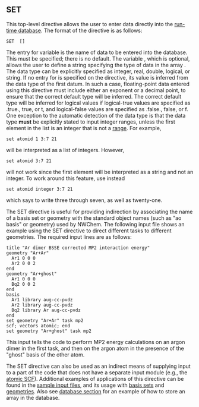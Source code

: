 ==SET==

This top-level directive allows the user to enter data directly into the [[Nwarch#Database Structure|run-time database]]. The format of the directive is as follows:

 SET <string name> [<string type default automatic>] <type data>

The entry for variable <name> is the name of data to be entered into the database. This must be specified; there is no default. The variable <type>, which is optional, allows the user to define a string specifying the type of data in the array <name>. The data type can be explicitly specified as integer, real, double, logical, or string. If no entry for <type> is specified on the directive, its value is inferred from the data type of the first datum. In such a case, floating-point data entered using this directive must include either an exponent or a decimal point, to ensure that the correct default type will be inferred. The correct default type will be inferred for logical values if logical-true values are specified as .true., true, or t, and logical-false values are specified as .false., false, or f. One exception to the automatic detection of the data type is that the data type '''must''' be explicitly stated to input integer ranges, unless the first element in the list is an integer that is not a [[Getting_Started#Input Format and Syntax for Directives|range]]. For example,

 set atomid 1 3:7 21

will be interpreted as a list of integers. However,  

 set atomid 3:7 21 

will not work since the first element will be interpreted as a string and not an integer. To work around this feature, use instead

 set atomid integer 3:7 21

which says to write three through seven, as well as twenty-one.

The SET directive is useful for providing indirection by associating the name of a basis set or geometry with the standard object names (such as "ao basis" or geometry) used by NWChem. The following input file shows an example using the SET directive to direct different tasks to different geometries. The required input lines are as follows:

 title "Ar dimer BSSE corrected MP2 interaction energy" 
 geometry "Ar+Ar" 
   Ar1 0 0 0 
   Ar2 0 0 2 
 end
 geometry "Ar+ghost" 
   Ar1 0 0 0 
   Bq2 0 0 2 
 end
 basis 
   Ar1 library aug-cc-pvdz 
   Ar2 library aug-cc-pvdz 
   Bq2 library Ar aug-cc-pvdz 
 end
 set geometry "Ar+Ar" task mp2 
 scf; vectors atomic; end
 set geometry "Ar+ghost" task mp2 

This input tells the code to perform MP2 energy calculations on an argon dimer in the first task, and then on the argon atom in the presence of the "ghost" basis of the other atom.

The SET directive can also be used as an indirect means of supplying input to a part of the code that does not have a separate
input module (e.g., the [[Hartree-Fock Theory for Molecules#Atomic guess orbitals with charged atoms|atomic SCF]]). Additional examples of applications of this directive can be found in
the [[Getting_Started#Water Molecule Sample Input File|sample input files]], and its usage with [[Basis|basis sets]] and [[Geometry|geometries]]. Also see [[Nwarch#Database Structure|database section]] for an example of how to store an array in the database.
